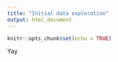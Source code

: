 ```yaml
---
title: "Initial data exploration"
output: html_document
---
```


```r
knitr::opts_chunk$set(echo = TRUE)
```

Yay
